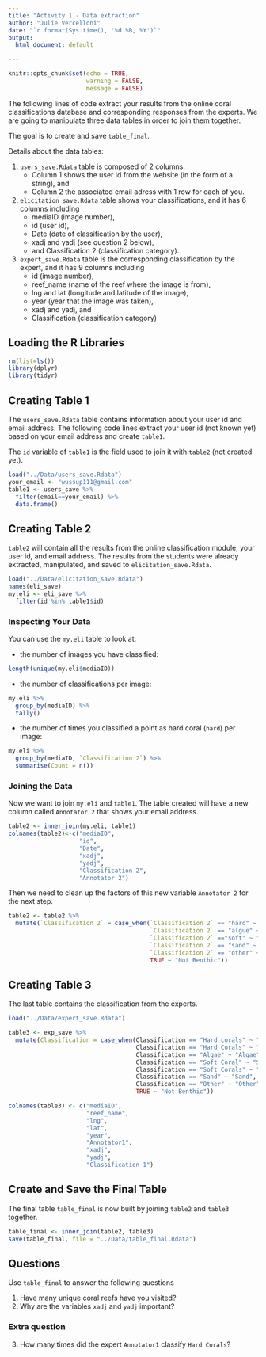 ```yaml
---
title: "Activity 1 - Data extraction"
author: "Julie Vercelloni"
date: "`r format(Sys.time(), '%d %B, %Y')`"
output:
  html_document: default

---
```


<style>
table, td, th {
 border: none;
 padding-left: 1em;
 padding-right: 1em;
 min-width: 50%;
 margin-left: auto;
 margin-right: auto;
 margin-top: 1em;
 margin-bottom: 1em;
}
</style>

```r
knitr::opts_chunk$set(echo = TRUE,
                      warning = FALSE,
                      message = FALSE)
```

The following lines of code extract your results from the online coral classifications database and corresponding responses from the experts. We are going to manipulate three data tables in order to join them together.

The goal is to create and save `table_final`.

Details about the data tables: 

1. `users_save.Rdata` table is composed of 2 columns.
    + Column 1 shows the user id from the website (in the form of a string), and
    + Column 2 the associated email adress with 1 row for each of you.
2. `elicitation_save.Rdata` table shows your classifications, and it has 6 columns including
    + mediaID (image number),
    + id (user id),
    + Date (date of classification by the user),
    + xadj and yadj (see question 2 below), 
    + and Classification 2 (classification category).
3. `expert_save.Rdata` table is the corresponding classification by the expert, and it has 9 columns including
    + id (image number),
    + reef_name (name of the reef where the image is from),
    + lng and lat (longitude and latitude of the image),
    + year (year that the image was taken),
    + xadj and yadj, and
    + Classification (classification category)

## Loading the R Libraries

```r
rm(list=ls())
library(dplyr)
library(tidyr)
```

## Creating Table 1

The `users_save.Rdata` table contains information about your user id and email address. The following code lines extract your user id (not known yet) based on your email address and create `table1`. 

The `id` variable of `table1` is the field used to join it with `table2` (not created yet). 

```r
load("../Data/users_save.Rdata")
your_email <- "wussup111@gmail.com"
table1 <- users_save %>%
  filter(email==your_email) %>%
  data.frame()
```


## Creating Table 2

`table2` will contain all the results from the online classification module, your user id, and email address. The results from the students were already extracted, manipulated, and saved to `elicitation_save.Rdata`.  

```r
load("../Data/elicitation_save.Rdata")
names(eli_save)
my.eli <- eli_save %>%
  filter(id %in% table1$id)
```

### Inspecting Your Data

You can use the `my.eli` table to look at:

- the number of images you have classified: 
```r
length(unique(my.eli$mediaID))
```
- the number of classifications per image: 
```r
my.eli %>%
  group_by(mediaID) %>%
  tally()
```
- the number of times you classified a point as hard coral (`hard`) per image:
```r
my.eli %>% 
  group_by(mediaID, `Classification 2`) %>% 
  summarise(Count = n())
```

### Joining the Data

Now we want to join `my.eli` and `table1`. The table created will have a new column called `Annotator 2` that shows your email address. 

```r
table2 <- inner_join(my.eli, table1)
colnames(table2)<-c("mediaID", 
                    "id", 
                    "Date", 
                    "xadj", 
                    "yadj",
                    "Classification 2",
                    "Annotator 2")
```

Then we need to clean up the factors of this new variable `Annotator 2` for the next step. 

```r
table2 <- table2 %>% 
  mutate(`Classification 2` = case_when(`Classification 2` == "hard" ~ "Hard Corals",
                                        `Classification 2` == "algue" ~ "Algae",
                                        `Classification 2` =="soft" ~ "Soft Corals",
                                        `Classification 2` == "sand" ~ "Sand",
                                        `Classification 2` == "other" ~ "Other",
                                        TRUE ~ "Not Benthic"))

```

## Creating Table 3

The last table contains the classification from the experts. 

```r
load("../Data/expert_save.Rdata")

table3 <- exp_save %>% 
  mutate(Classification = case_when(Classification == "Hard corals" ~ "Hard Corals",
                                    Classification == "Hard Corals" ~ "Hard Corals",
                                    Classification == "Algae" ~ "Algae",
                                    Classification == "Soft Coral" ~ "Soft Corals",
                                    Classification == "Soft Corals" ~ "Soft Corals",
                                    Classification == "Sand" ~ "Sand",
                                    Classification == "Other" ~ "Other",
                                    TRUE ~ "Not Benthic"))

colnames(table3) <- c("mediaID",
                      "reef_name",
                      "lng",
                      "lat",
                      "year",
                      "Annotator1",
                      "xadj",
                      "yadj",
                      "Classification 1")
```

## Create and Save the Final Table

The final table `table_final` is now built by joining `table2` and `table3` together. 

```r
table_final <- inner_join(table2, table3)
save(table_final, file = "../Data/table_final.Rdata")
```

## Questions

Use `table_final` to answer the following questions

1. Have many unique coral reefs have you visited?    
2. Why are the variables `xadj` and `yadj` important?

### Extra question

3. How many times did the expert `Annotator1` classify `Hard Corals`?